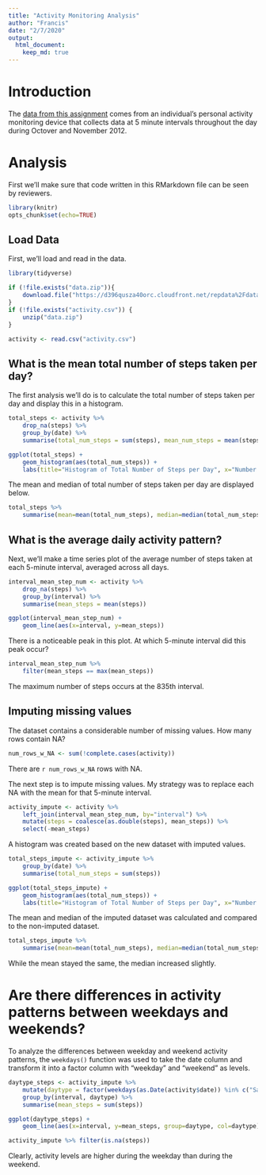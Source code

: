```yaml
---
title: "Activity Monitoring Analysis"
author: "Francis"
date: "2/7/2020"
output: 
  html_document:
    keep_md: true
---
```


# Introduction

The [data from this assignment](https://d396qusza40orc.cloudfront.net/repdata%2Fdata%2Factivity.zip) comes from an individual's personal activity monitoring device that collects data at 5 minute intervals throughout the day during Octover and November 2012.

# Analysis

First we'll make sure that code written in this RMarkdown file can be seen by reviewers.

```r
library(knitr)
opts_chunk$set(echo=TRUE)
```

## Load Data

First, we'll load and read in the data.

```r
library(tidyverse)

if (!file.exists("data.zip")){
    download.file("https://d396qusza40orc.cloudfront.net/repdata%2Fdata%2Factivity.zip", "data.zip")
}  
if (!file.exists("activity.csv")) { 
    unzip("data.zip") 
}

activity <- read.csv("activity.csv")
```

## What is the mean total number of steps taken per day?

The first analysis we'll do is to calculate the total number of steps taken per day and display this in a histogram.

```r
total_steps <- activity %>%
    drop_na(steps) %>%
    group_by(date) %>%
    summarise(total_num_steps = sum(steps), mean_num_steps = mean(steps))

ggplot(total_steps) + 
    geom_histogram(aes(total_num_steps)) + 
    labs(title="Histogram of Total Number of Steps per Day", x="Number of Steps", y="Count")
```

The mean and median of total number of steps taken per day are displayed below.

```r
total_steps %>%
    summarise(mean=mean(total_num_steps), median=median(total_num_steps))
```

## What is the average daily activity pattern?

Next, we'll make a time series plot of the average number of steps taken at each 5-minute interval, averaged across all days.

```r
interval_mean_step_num <- activity %>%
    drop_na(steps) %>%
    group_by(interval) %>%
    summarise(mean_steps = mean(steps))

ggplot(interval_mean_step_num) +
    geom_line(aes(x=interval, y=mean_steps))
```

There is a noticeable peak in this plot. At which 5-minute interval did this peak occur?

```r
interval_mean_step_num %>%
    filter(mean_steps == max(mean_steps))
```

The maximum number of steps occurs at the 835th interval.

## Imputing missing values

The dataset contains a considerable number of missing values. How many rows contain NA?

```r
num_rows_w_NA <- sum(!complete.cases(activity))
```

There are `r num_rows_w_NA` rows with NA.

The next step is to impute missing values. My strategy was to replace each NA with the mean for that 5-minute interval. 

```r
activity_impute <- activity %>%
    left_join(interval_mean_step_num, by="interval") %>%
    mutate(steps = coalesce(as.double(steps), mean_steps)) %>%
    select(-mean_steps)
```

A histogram was created based on the new dataset with imputed values.

```r
total_steps_impute <- activity_impute %>%
    group_by(date) %>%
    summarise(total_num_steps = sum(steps))

ggplot(total_steps_impute) + 
    geom_histogram(aes(total_num_steps)) + 
    labs(title="Histogram of Total Number of Steps per Day", x="Number of Steps", y="Count")
```

The mean and median of the imputed dataset was calculated and compared to the non-imputed dataset.

```r
total_steps_impute %>%
    summarise(mean=mean(total_num_steps), median=median(total_num_steps))
```

While the mean stayed the same, the median increased slightly.

# Are there differences in activity patterns between weekdays and weekends?

To analyze the differences between weekday and weekend activity patterns, the `weekdays()` function was used to take the date column and transform it into a factor column with "weekday" and "weekend" as levels.

```r
daytype_steps <- activity_impute %>%
    mutate(daytype = factor(weekdays(as.Date(activity$date)) %in% c("Saturday", "Sunday"), labels=c("weekday", "weekend"))) %>%
    group_by(interval, daytype) %>%
    summarise(mean_steps = sum(steps))

ggplot(daytype_steps) +
    geom_line(aes(x=interval, y=mean_steps, group=daytype, col=daytype))

activity_impute %>% filter(is.na(steps))
```

Clearly, activity levels are higher during the weekday than during the weekend.

